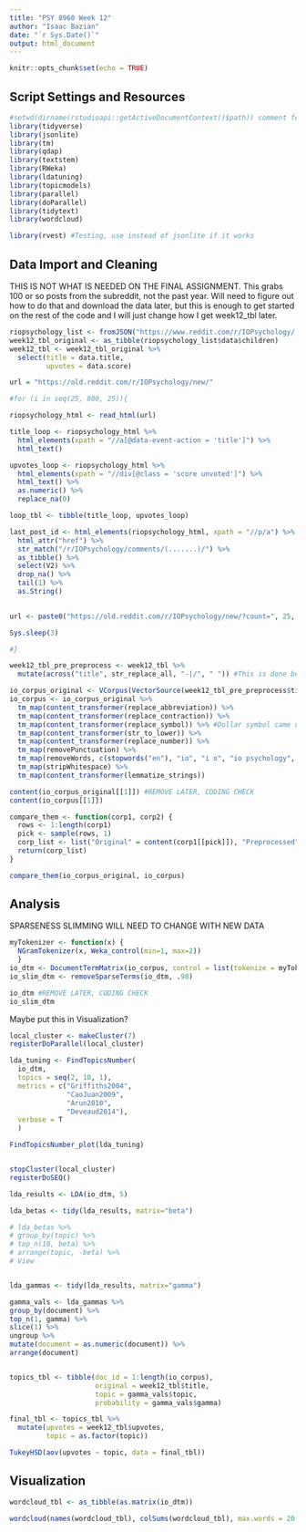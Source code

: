 ```yaml
---
title: "PSY 8960 Week 12"
author: "Isaac Bazian"
date: "`r Sys.Date()`"
output: html_document
---
```


```r
knitr::opts_chunk$set(echo = TRUE)
```


## Script Settings and Resources
```r
#setwd(dirname(rstudioapi::getActiveDocumentContext()$path)) comment for now, probably won't need
library(tidyverse)
library(jsonlite)
library(tm)
library(qdap)
library(textstem)
library(RWeka)
library(ldatuning)
library(topicmodels)
library(parallel)
library(doParallel)
library(tidytext)
library(wordcloud)

library(rvest) #Testing, use instead of jsonlite if it works
```

## Data Import and Cleaning

THIS IS NOT WHAT IS NEEDED ON THE FINAL ASSIGNMENT. This grabs 100 or so posts from the subreddit, not the past year. Will need to figure out how to do that and download the data later, but this is enough to get started on the rest of the code and I will just change how I get week12_tbl later.
```r
riopsychology_list <- fromJSON("https://www.reddit.com/r/IOPsychology/.json?limit=100", flatten = TRUE)
week12_tbl_original <- as_tibble(riopsychology_list$data$children)
week12_tbl <- week12_tbl_original %>%
  select(title = data.title,
         upvotes = data.score)
```


```r

url = "https://old.reddit.com/r/IOPsychology/new/"

#for (i in seq(25, 800, 25)){

riopsychology_html <- read_html(url)

title_loop <- riopsychology_html %>% 
  html_elements(xpath = "//a[@data-event-action = 'title']") %>% 
  html_text()

upvotes_loop <- riopsychology_html %>% 
  html_elements(xpath = "//div[@class = 'score unvoted']") %>% 
  html_text() %>% 
  as.numeric() %>% 
  replace_na(0)

loop_tbl <- tibble(title_loop, upvotes_loop)

last_post_id <- html_elements(riopsychology_html, xpath = "//p/a") %>%
  html_attr("href") %>% 
  str_match("/r/IOPsychology/comments/(.......)/") %>% 
  as_tibble() %>%
  select(V2) %>% 
  drop_na() %>% 
  tail(1) %>% 
  as.String()
  

url <- paste0("https://old.reddit.com/r/IOPsychology/new/?count=", 25, "&after=t3_", last_post_id)

Sys.sleep(3)

#}

```




```r
week12_tbl_pre_preprocess <- week12_tbl %>% 
  mutate(across("title", str_replace_all, "-|/", " ")) #This is done because otherwise words connected by a hyphen or slash end up as one word with removePunctuation

io_corpus_original <- VCorpus(VectorSource(week12_tbl_pre_preprocess$title))
io_corpus <- io_corpus_original %>% 
  tm_map(content_transformer(replace_abbreviation)) %>% 
  tm_map(content_transformer(replace_contraction)) %>% 
  tm_map(content_transformer(replace_symbol)) %>% #Dollar symbol came up
  tm_map(content_transformer(str_to_lower)) %>% 
  tm_map(content_transformer(replace_number)) %>%
  tm_map(removePunctuation) %>% 
  tm_map(removeWords, c(stopwords("en"), "io", "i o", "io psychology", "i o psychology", "io psych", "i o psych", "riopsychology", "iopsychology")) %>% 
  tm_map(stripWhitespace) %>% 
  tm_map(content_transformer(lemmatize_strings))

content(io_corpus_original[[1]]) #REMOVE LATER, CODING CHECK
content(io_corpus[[1]])
```


```r
compare_them <- function(corp1, corp2) {
  rows <- 1:length(corp1)
  pick <- sample(rows, 1)
  corp_list <- list("Original" = content(corp1[[pick]]), "Preprocessed" = content(corp2[[pick]]))
  return(corp_list)
}

compare_them(io_corpus_original, io_corpus)
```
## Analysis

SPARSENESS SLIMMING WILL NEED TO CHANGE WITH NEW DATA
```r
myTokenizer <- function(x) { 
  NGramTokenizer(x, Weka_control(min=1, max=2)) 
  }
io_dtm <- DocumentTermMatrix(io_corpus, control = list(tokenize = myTokenizer))
io_slim_dtm <- removeSparseTerms(io_dtm, .98)

io_dtm #REMOVE LATER, CODING CHECK
io_slim_dtm
```

Maybe put this in Visualization?
```r
local_cluster <- makeCluster(7)
registerDoParallel(local_cluster)

lda_tuning <- FindTopicsNumber(
  io_dtm,
  topics = seq(2, 10, 1),
  metrics = c("Griffiths2004",
              "CaoJuan2009",
              "Arun2010",
              "Deveaud2014"),
  verbose = T
  )

FindTopicsNumber_plot(lda_tuning)


stopCluster(local_cluster)
registerDoSEQ()
```

```r
lda_results <- LDA(io_dtm, 5)

lda_betas <- tidy(lda_results, matrix="beta")

# lda_betas %>%
# group_by(topic) %>%
# top_n(10, beta) %>%
# arrange(topic, -beta) %>%
# View


lda_gammas <- tidy(lda_results, matrix="gamma")

gamma_vals <- lda_gammas %>%
group_by(document) %>%
top_n(1, gamma) %>%
slice(1) %>%
ungroup %>%
mutate(document = as.numeric(document)) %>%
arrange(document)


topics_tbl <- tibble(doc_id = 1:length(io_corpus),
                     original = week12_tbl$title,
                     topic = gamma_vals$topic,
                     probability = gamma_vals$gamma)

```


```r

final_tbl <- topics_tbl %>% 
  mutate(upvotes = week12_tbl$upvotes,
         topic = as.factor(topic))

TukeyHSD(aov(upvotes ~ topic, data = final_tbl))

```


## Visualization

```r
wordcloud_tbl <- as_tibble(as.matrix(io_dtm))

wordcloud(names(wordcloud_tbl), colSums(wordcloud_tbl), max.words = 20, colors = brewer.pal(10, "Oranges"))
```


